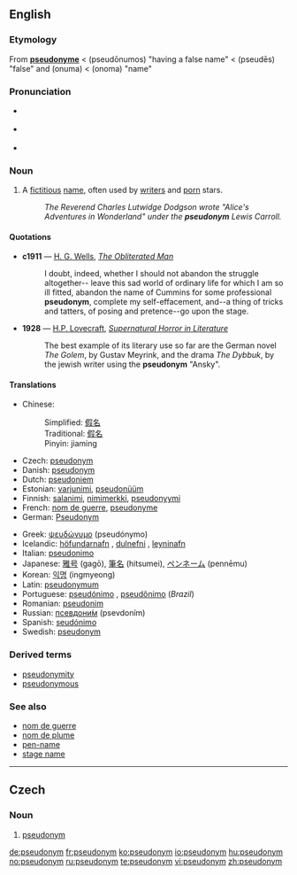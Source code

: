 {{also|Pseudonym}}
{{was wotd|2006|October|5}}
==English==
{{wikipedia}}

===Etymology===
From {{F.}} '''[[pseudonyme]]''' < {{AGr.}} '''{{polytonic|[[ψευδώνυμος]]}}''' (pseudōnumos) "having a false name" < '''{{polytonic|[[ψευδής]]}}''' (pseudēs) "false" and '''{{polytonic|[[ὄνυμα]]}}''' (onuma) < '''{{polytonic|[[ὄνομα]]}}''' (onoma) "name"

===Pronunciation===
* {{IPA|/ˈsjuːdəʊnɪm/}} {{italbrac|[[RP]]}}
* {{IPA|/ˈsudoʊnɪm/}} {{italbrac|US}}
* {{audio|en-us-pseudonym.ogg|Audio (US)}}

===Noun===
{{en-noun}}

# A [[fictitious]] [[name]], often used by [[writer]]s and [[pornography|porn]] stars.
#: ''The Reverend Charles Lutwidge Dodgson wrote "Alice's Adventures in Wonderland" under the '''pseudonym''' Lewis Carroll.''

====Quotations====
* '''c1911''' — [[w:H. G. Wells|H. G. Wells]], ''[[s:The Obliterated Man|The Obliterated Man]]''
*: I doubt, indeed, whether I should not abandon the struggle altogether-- leave this sad world of ordinary life for which I am so ill fitted, abandon the name of Cummins for some professional '''pseudonym''', complete my self-effacement, and--a thing of tricks and tatters, of posing and pretence--go upon the stage.
* '''1928''' — [[w:H.P. Lovecraft|H.P. Lovecraft]], ''[[s:Supernatural Horror in Literature|Supernatural Horror in Literature]]''
*: The best example of its literary use so far are the German novel ''The Golem'', by Gustav Meyrink, and the drama ''The Dybbuk'', by the jewish writer using the '''pseudonym''' "Ansky".

====Translations====
{{trans-top|fictious name}}
* Chinese:
*: Simplified: [[假名]]
*: Traditional: [[假名]]
*: Pinyin: jiaming
* Czech: [[#Czech|pseudonym]] {{m}}
* Danish: [[#Danish|pseudonym]]
* Dutch: [[pseudoniem]] {{n}}
* Estonian: [[varjunimi]], [[pseudonüüm]]
* Finnish: [[salanimi]], [[nimimerkki]], [[pseudonyymi]]
* French: [[nom de guerre]], [[pseudonyme]]
* German: [[Pseudonym]] {{n}}
{{trans-mid}}
* Greek: [[ψευδώνυμο]] (pseudónymo) {{n}}
* Icelandic: [[höfundarnafn]] {{n}}, [[dulnefni]] {{n}}, [[leyninafn]] {{n}}
* Italian: [[pseudonimo]] {{m}}
* Japanese: [[雅号]] (gagō), [[筆名]] (hitsumei), [[ペンネーム]] (pennēmu)
* Korean: [[익명]] (ingmyeong)
* Latin: [[pseudonymum]] {{n}}
* Portuguese: [[pseudónimo]] {{m}}, [[pseudônimo]] {{m}} (''Brazil'')
* Romanian: [[pseudonim]] {{n}}
* Russian: [[псевдоним|псевдони́м]] (psevdoním)
* Spanish: [[seudónimo]] {{m}}
* Swedish: [[#Swedish|pseudonym]]
{{trans-bottom}}

===Derived terms===
* [[pseudonymity]]
* [[pseudonymous]]

===See also===
* [[nom de guerre]]
* [[nom de plume]]
* [[pen-name]]
* [[stage name]]

----

==Czech==

===Noun===
{{cs-noun|g=m}}

# [[#English|pseudonym]]

[[de:pseudonym]]
[[fr:pseudonym]]
[[ko:pseudonym]]
[[io:pseudonym]]
[[hu:pseudonym]]
[[no:pseudonym]]
[[ru:pseudonym]]
[[te:pseudonym]]
[[vi:pseudonym]]
[[zh:pseudonym]]